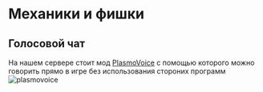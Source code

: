 # Механики и фишки
## Голосовой чат
На нашем сервере стоит мод [PlasmoVoice](https://modrinth.com/mod/plasmovoice) с помощью которого можно говорить прямо в игре без использования стороних программ
![plasmovoice](/plasmovoice.png)
